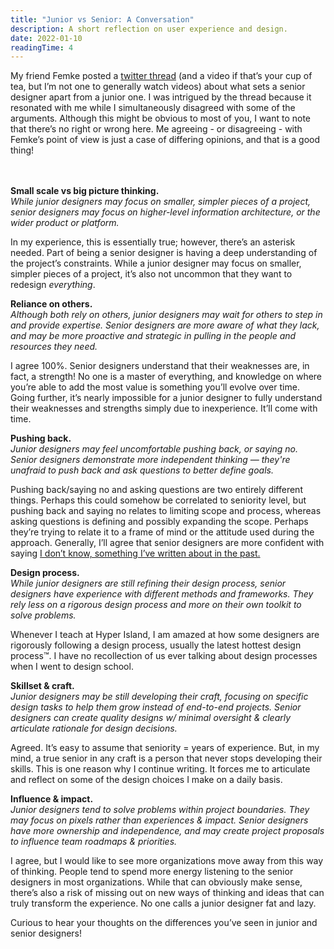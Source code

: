 ```yaml
---
title: "Junior vs Senior: A Conversation"
description: A short reflection on user experience and design.
date: 2022-01-10
readingTime: 4
---
```


My friend Femke posted a <a href="https://twitter.com/femkesvs/status/1476662632752947200?s=20">twitter thread</a> (and a video if that’s your cup of tea, but I’m not one to generally watch videos) about what sets a senior designer apart from a junior one. I was intrigued by the thread because it resonated with me while I simultaneously disagreed with some of the arguments. Although this might be obvious to most of you, I want to note that there’s no right or wrong here. Me agreeing - or disagreeing - with Femke’s point of view is just a case of differing opinions, and that is a good thing!

<br /><br />
**Small scale vs big picture thinking.**<br />
*While junior designers may focus on smaller, simpler pieces of a project, senior designers may focus on higher-level information architecture, or the wider product or platform.*

In my experience, this is essentially true; however, there’s an asterisk needed. Part of being a senior designer is having a deep understanding of the project’s constraints. While a junior designer may focus on smaller, simpler pieces of a project, it’s also not uncommon that they want to redesign *everything*.

**Reliance on others.**<br />
*Although both rely on others, junior designers may wait for others to step in and provide expertise. Senior designers are more aware of what they lack, and may be more proactive and strategic in pulling in the people and resources they need.*

I agree 100%. Senior designers understand that their weaknesses are, in fact, a strength! No one is a master of everything, and knowledge on where you’re able to add the most value is something you’ll evolve over time. Going further, it’s nearly impossible for a junior designer to fully understand their weaknesses and strengths simply due to inexperience. It’ll come with time.

**Pushing back.**<br />
*Junior designers may feel uncomfortable pushing back, or saying no. Senior designers demonstrate more independent thinking — they're unafraid to push back and ask questions to better define goals.*

Pushing back/saying no and asking questions are two entirely different things. Perhaps this could somehow be correlated to seniority level, but pushing back and saying no relates to limiting scope and process, whereas asking questions is defining and possibly expanding the scope. Perhaps they’re trying to relate it to a frame of mind or the attitude used during the approach. Generally, I’ll agree that senior designers are more confident with saying <a href="/better-uxdesigner/">I don’t know, something I’ve written about in the past.</a>

**Design process.**<br />
*While junior designers are still refining their design process, senior designers have experience with different methods and frameworks. They rely less on a rigorous design process and more on their own toolkit to solve problems.*

Whenever I teach at Hyper Island, I am amazed at how some designers are rigorously following a design process, usually the latest hottest design process™. I have no recollection of us ever talking about design processes when I went to design school.

**Skillset & craft.**<br />
*Junior designers may be still developing their craft, focusing on specific design tasks to help them grow instead of end-to-end projects. Senior designers can create quality designs w/ minimal oversight & clearly articulate rationale for design decisions.*

Agreed. It’s easy to assume that seniority = years of experience. But, in my mind, a true senior in any craft is a person that never stops developing their skills. This is one reason why I continue writing. It forces me to articulate and reflect on some of the design choices I make on a daily basis.

**Influence & impact.**<br />
*Junior designers tend to solve problems within project boundaries. They may focus on pixels rather than experiences & impact. Senior designers have more ownership and independence, and may create project proposals to influence team roadmaps & priorities.*

I agree, but I would like to see more organizations move away from this way of thinking. People tend to spend more energy listening to the senior designers in most organizations. While that can obviously make sense, there’s also a risk of missing out on new ways of thinking and ideas that can truly transform the experience. No one calls a junior designer fat and lazy.

Curious to hear your thoughts on the differences you’ve seen in junior and senior designers!